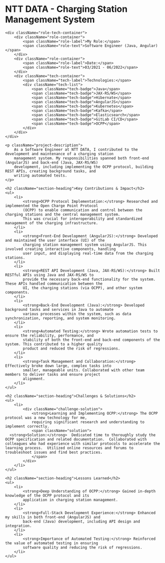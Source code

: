 <h1 className="text-4xl font-bold mb-8">NTT DATA - Charging Station Management System</h1>

<div className="project-container">

    <div className="role-tech-container">
        <div className="role-container">
            <span className="role-label">My Role:</span>
            <span className="role-text">Software Engineer (Java, Angular)</span>
        </div>
        <div className="role-container">
            <span className="role-label">Date:</span>
            <span className="role-text">03/2021 - 06/2022</span>
        </div>
        <div className="tech-container">
            <span className="tech-label">Technologies:</span>
            <div className="tech-list">
                <span className="tech-badge">Java</span>
                <span className="tech-badge">JAX-RS/WS</span>
                <span className="tech-badge">Hibernate</span>
                <span className="tech-badge">AngularJS</span>
                <span className="tech-badge">Kubernetes</span>
                <span className="tech-badge">Kafka</span>
                <span className="tech-badge">Elasticsearch</span>
                <span className="tech-badge">GitLab CI/CD</span>
                <span className="tech-badge">OCPP</span>
            </div>
        </div>
    </div>

    <p className="project-description">
        As a Software Engineer at NTT DATA, I contributed to the development and maintenance of a charging station
        management system. My responsibilities spanned both front-end (AngularJS) and back-end (Java, JAX-RS/WS)
        development, including implementing the OCPP protocol, building REST APIs, creating background tasks, and
        writing automated tests.
    </p>

    <h2 className="section-heading">Key Contributions & Impact</h2>
    <ul>
        <li>
            <strong>OCPP Protocol Implementation:</strong> Researched and implemented the Open Charge Point Protocol
            (OCPP) to enable communication and control between the charging stations and the central management system.
            This was crucial for interoperability and standardized management of the charging infrastructure.
        </li>
        <li>
            <strong>Front-End Development (AngularJS):</strong> Developed and maintained the user interface (UI) of the
            charging station management system using AngularJS. This involved creating interactive components, handling
            user input, and displaying real-time data from the charging stations.
        </li>
        <li>
            <strong>REST API Development (Java, JAX-RS/WS):</strong> Built RESTful APIs using Java and JAX-RS/WS to
            provide the necessary back-end functionality for the system. These APIs handled communication between the
            UI, the charging stations (via OCPP), and other system components.
        </li>
        <li>
            <strong>Back-End Development (Java):</strong> Developed background tasks and services in Java to automate
            various processes within the system, such as data synchronization, reporting, and system monitoring.
        </li>
        <li>
            <strong>Automated Testing:</strong> Wrote automation tests to ensure the reliability, performance, and
            stability of both the front-end and back-end components of the system. This contributed to a higher quality
            product and reduced the risk of regressions.
        </li>
        <li>
            <strong>Task Management and Collaboration:</strong> Effectively broke down large, complex tasks into
            smaller, manageable units. Collaborated with other team members to deliver tasks and ensure project
            alignment.
        </li>
    </ul>

    <h2 className="section-heading">Challenges & Solutions</h2>
    <ul>
        <li>
            <div className="challenge-solution">
                <strong>Learning and Implementing OCPP:</strong> The OCPP protocol was a new technology for me,
                requiring significant research and understanding to implement correctly.
                <span className="solution">
      <strong>Solution:</strong>  Dedicated time to thoroughly study the OCPP specification and related documentation.  Collaborated with colleagues who had experience with similar protocols to accelerate the learning process.  Utilized online resources and forums to troubleshoot issues and find best practices.
                </span>
            </div>
        </li>
    </ul>

    <h2 className="section-heading">Lessons Learned</h2>
    <ul>
        <li>
            <strong>Deep Understanding of OCPP:</strong> Gained in-depth knowledge of the OCPP protocol and its
            application in charging station management.
        </li>
        <li>
            <strong>Full-Stack Development Experience:</strong> Enhanced my skills in both front-end (AngularJS) and
            back-end (Java) development, including API design and integration.
        </li>
        <li>
            <strong>Importance of Automated Testing:</strong> Reinforced the value of automated testing in ensuring
            software quality and reducing the risk of regressions.
        </li>
    </ul>

</div>